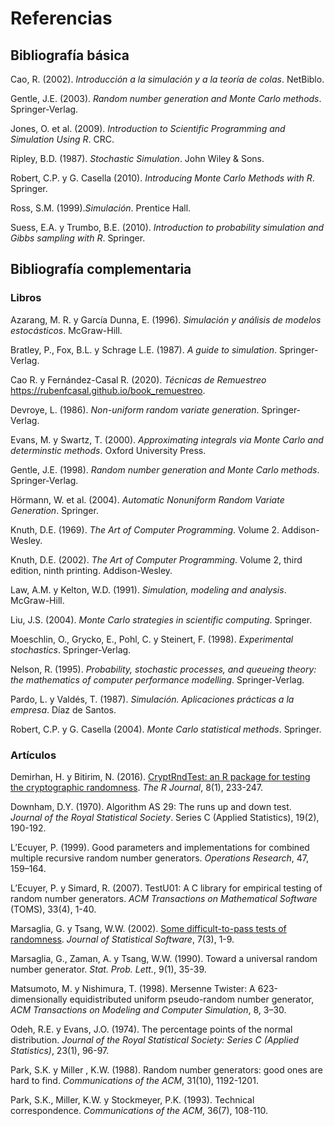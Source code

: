 # Referencias {-}

<!-- 
`r if (knitr:::is_html_output()) '# Referencias {-}'`
-->

## Bibliografía básica {-}

Cao, R. (2002). *Introducción a la simulación y a la teoría de colas*. NetBiblo.

Gentle, J.E. (2003). *Random number generation and Monte Carlo methods*. Springer‐Verlag.

Jones, O. et al. (2009). *Introduction to Scientific Programming and Simulation Using R*. CRC. 

Ripley, B.D. (1987). *Stochastic Simulation*. John Wiley & Sons. 

Robert, C.P. y G. Casella (2010). *Introducing Monte Carlo Methods with R*. Springer. 

Ross, S.M. (1999).*Simulación*. Prentice Hall.

Suess, E.A. y Trumbo, B.E. (2010). *Introduction to probability simulation and Gibbs sampling with R*. Springer.


## Bibliografía complementaria {-}

### Libros {-}

Azarang, M. R. y García Dunna, E. (1996). *Simulación y análisis de
modelos estocásticos*. McGraw-Hill.

Bratley, P., Fox, B.L. y Schrage L.E. (1987). *A guide to simulation*.
Springer-Verlag.

Cao R. y Fernández-Casal R. (2020). *Técnicas de Remuestreo* <https://rubenfcasal.github.io/book_remuestreo>.

Devroye, L. (1986). *Non-uniform random variate generation*.
Springer-Verlag.

Evans, M. y Swartz, T. (2000). *Approximating integrals via Monte Carlo and
determinstic methods*. Oxford University Press. 

Gentle, J.E. (1998). *Random number generation and Monte Carlo methods*.
Springer-Verlag.

Hörmann, W. et al. (2004). *Automatic Nonuniform Random Variate Generation*. Springer. 

Knuth, D.E. (1969). *The Art of Computer Programming*. Volume 2. Addison-Wesley.

Knuth, D.E. (2002). *The Art of Computer Programming*. Volume 2, third edition, ninth printing. Addison-Wesley.

Law, A.M. y Kelton, W.D. (1991). *Simulation, modeling and analysis*.
McGraw-Hill.

Liu, J.S. (2004). *Monte Carlo strategies in scientific computing*. Springer. 

Moeschlin, O., Grycko, E., Pohl, C. y Steinert, F. (1998). *Experimental
stochastics*. Springer-Verlag.

Nelson, R. (1995). *Probability, stochastic processes, and queueing
theory: the mathematics of computer performance modelling*.
Springer-Verlag.

Pardo, L. y Valdés, T. (1987). *Simulación. Aplicaciones prácticas a la
empresa*. Díaz de Santos.

Robert, C.P. y G. Casella (2004). *Monte Carlo statistical methods*. Springer. 


### Artículos {-}

Demirhan, H. y Bitirim, N. (2016). [CryptRndTest: an R package for testing the cryptographic randomness](https://journal.r-project.org/archive/2016/RJ-2016-016/index.html). 
*The R Journal*, 8(1), 233-247.

Downham, D.Y. (1970). Algorithm AS 29: The runs up and down test. *Journal of the Royal Statistical Society*. Series C (Applied Statistics), 19(2), 190-192.

L'Ecuyer, P. (1999). Good parameters and implementations for combined multiple recursive random number generators. *Operations Research*, 47, 159–164.

L'Ecuyer, P. y Simard, R. (2007). TestU01: A C library for empirical testing of random number generators. *ACM Transactions on Mathematical Software* (TOMS), 33(4), 1-40.

Marsaglia, G. y Tsang, W.W. (2002). [Some difficult-to-pass tests of randomness](http://www.jstatsoft.org/v07/i03). *Journal of Statistical Software*, 7(3), 1-9.    

Marsaglia, G., Zaman, A. y Tsang, W.W. (1990). Toward a universal random number generator. *Stat. Prob. Lett.*, 9(1), 35-39.

Matsumoto, M. y Nishimura, T. (1998). Mersenne Twister: A 623-dimensionally equidistributed uniform pseudo-random number generator, *ACM Transactions on Modeling and Computer Simulation*, 8, 3–30.

Odeh, R.E. y Evans, J.O. (1974). The percentage points of the normal distribution. *Journal of the Royal Statistical Society: Series C (Applied Statistics)*, 23(1), 96-97.

Park, S.K. y Miller , K.W. (1988). Random number generators: good ones are hard to find. *Communications of the ACM*, 31(10), 1192-1201.

Park, S.K., Miller, K.W. y Stockmeyer, P.K. (1993). Technical correspondence. *Communications of the ACM*, 36(7), 108-110. 




